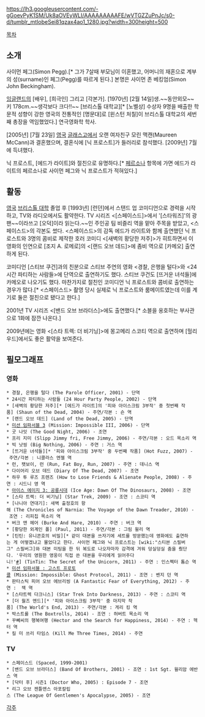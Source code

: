 https://lh3.googleusercontent.com/-gGoevPyK1SM/Uk8aOVEyWLI/AAAAAAAAAFE/wVTGZZuPnJc/s0-d/tumblr_mtlobeSei81qzax4ao1_1280.jpg?width=300height=500

[[목차]]
== 소개 ==
사이먼 페그(Simon Pegg).[* 그가 7살때 부모님이 이혼했고, 어머니의 재혼으로 계부의 성(surname)인 페그(Pegg)를 따르게 된다.] 본명은 사이먼 존 베킹엄(Simon John Beckingham).

[[잉글랜드]]의 [배우], [희극인] 그리고 [각본가]. [1970년] [2월 14일]생.~~동안외모~~ 키 178cm.~~생각보다 크다!!~~ [브리스톨 대학교][* [노벨상] 수상자 9명을 배출한 학문적 성향이 강한 영국의 전통적인 [명문대]로 [윈스턴 처칠]이 브리스톨 대학교의 세번째 총장을 역임했었다.] 연극영화학 학사. 

[2005년] [7월 23일] [[영국]] [[글래스고]]에서 오랜 여자친구 모린 맥캔(Maureen McCann)과 결혼했으며, 결혼식에 [닉 프로스트]가 들러리로 참석했다. [2009년] 7월에 득녀했다.

닉 프로스트, [에드가 라이트]와 절친으로 유명하다.[* [[페르소나#s-2|페르소나]] 항목에 가면 에드가 라이트의 페르소나로 사이먼 페그와 닉 프로스트가 적혀있다.]

== 활동 ==
[[영국]] [[브리스톨 대학]] 졸업 후 [1993년] [런던]에서 스탠드 업 코미디언으로 경력을 시작하고, TV와 라디오에서도 활약한다. TV 시리즈 <[스페이스드]>에서 '[스타워즈]'의 광팬~~이라쓰고 [오덕]이라 읽는다.~~인 주인공 팀 비즐리 역을 맡아 주목을 받았고, <스페이스드>의 각본도 썼다. <스페이스드>의 감독 에드가 라이트와 함께 출연했던 닉 프로스트와 3명의 콤비로 제작한 호러 코미디 <[새벽의 황당한 저주]>가 히트하면서 이 영화의 인연으로 [조지 A. 로메로]의 <[랜드 오브 데드]>에 좀비 역으로 [카메오] 출연하게 된다.

코미디언 [스티브 쿠건]과의 친분으로 스티브 주연의 영화 <경찰, 은행을 털다>와 <24시간 파티하는 사람들>에 단역으로 출연하기도 했다. 스티브 쿠건도 [뜨거운 녀석들]에 카메오로 나오기도 했다. 마찬가지로 절친인 코미디언 닉 프로스트와 콤비로 출연하는 경우가 많다.[* <스페이스드> 촬영 당시 실제로 닉 프로스트와 룸메이트였는데 이를 계기로 둘은 절친으로 됐다고 한다.]

2001년 TV 시리즈 <[밴드 오브 브라더스]>에도 출연했다.[* 소블을 옹호하는 부사관으로 1화에 잠깐 나온다.]

2009년에는 영화 <[스타 트렉: 더 비기닝]>에 몽고메리 스코티 역으로 출연하며 [헐리우드]에서도 좋은 활약을 보여준다.

== 필모그래프 ==
=== 영화 ===
 * 경찰, 은행을 털다 (The Parole Officer, 2001) - 단역
 * 24시간 파티하는 사람들 (24 Hour Party People, 2002) - 단역
 * [새벽의 황당한 저주][* [에드가 라이트]의 '피와 아이스크림 3부작' 중 첫번째 작품] (Shaun of the Dead, 2004) - 주연/각본 : 숀 역
 * [랜드 오브 데드] (Land of the Dead, 2005) - 단역
 * [[미션 임파서블#s-2.3|미션 임파서블 3]] (Mission: Impossible III, 2006) - 단역
 * 굿 나잇 (The Good Night, 2006) - 조연
 * 프리 지미 (Slipp Jimmy fri, Free Jimmy, 2006) - 주연/각본 : 오드 목소리 역
 * 빅 낫씽 (Big Nothing, 2006) - 주연 : 거스 역
 * [뜨거운 녀석들][* '피와 아이스크림 3부작' 중 두번째 작품] (Hot Fuzz, 2007) - 주연/각본 : 니콜라스 엔젤 역
 * 런, 팻보이, 런 (Run, Fat Boy, Run, 2007) - 주연 : 데니스 역
 * 다이어리 오브 데드 (Diary Of The Dead, 2007) - 조연
 * 하우 투 루즈 프렌즈 (How to Lose Friends & Alienate People, 2008) - 주연 : 시드니 영 역
 * [[아이스 에이지#s-2.3|아이스 에이지 3: 공룡시대]] (Ice Age: Dawn Of The Dinosaurs, 2008) - 조연
 * [스타 트렉: 더 비기닝] (Star Trek, 2009) - 조연 : 스코티 역
 * [나니아 연대기]: 새벽 출정호의 항해 (The Chronicles of Narnia: The Voyage of the Dawn Treader, 2010) - 조연 : 리피칩 목소리 역
 * 버크 앤 헤어 (Burke And Hare, 2010) - 주연 : 버크 역
 * [황당한 외계인 폴] (Paul, 2011) - 주연/각본 : 그림 윌리 역
 * [틴틴: 유니콘호의 비밀][* 같이 대본을 쓰자기에 세트를 방문했는데 영화에도 출연하는 게 어떻겠냐고 물었다고 한다. 사이먼 페그와 닉 프로스트는 [wiki:"스티븐 스필버그" 스필버그]와 대본 미팅을 한 뒤 복도로 나오자마자 감격에 겨워 덩실덩실 춤을 췄단다. '우리의 영원한 영웅이 직접 쓴 대본을 우리에게 읽어주다니!'[http://www.cine21.com/news/view/mag_id/57333 #]] (TinTin: The Secret of the Unicorn, 2011) - 주연 : 인스펙터 톰슨 역
 * [[미션 임파서블#s-2.4|미션 임파서블 : 고스트 프로토콜]] (Mission: Impossible: Ghost Protocol, 2011) - 조연 : 벤지 던 역
 * 판타스틱 피어 오브 에브리씽 (A Fantastic Fear of Everything, 2012) - 주연 :  잭 역
 * [스타트렉 다크니스] (Star Trek Into Darkness, 2013) - 주연 : 스코티 역
 * [더 월즈 엔드][* '피와 아이스크림 3부작' 중 마지막 작품] (The World's End, 2013) - 주연/각본 : 게리 킹 역
 * 박스트롤 (The Boxtrolls, 2014) - 조연 : 허버트 목소리 역
 * 꾸뻬씨의 행복여행 (Hector and the Search for Happiness, 2014) - 주연 : 헥터 역
 * 킬 미 쓰리 타임스 (Kill Me Three Times, 2014) - 주연

=== TV ===
 * 스페이스드 (Spaced, 1999-2001)
 * [밴드 오브 브라더스] (Band Of Brothers, 2001) - 조연 : 1st Sgt. 윌리암 에반스 역
 * [닥터 후] 시즌1 (Doctor Who, 2005) : Episode 7 - 조연
 * 리그 오브 젠틀맨스 아포칼립스 (The League Of Gentlemen's Apocalypse, 2005) - 조연

[[각주]]
